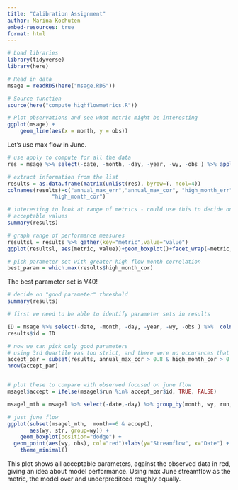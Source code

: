 ```yaml
---
title: "Calibration Assignment"
author: Marina Kochuten
embed-resources: true
format: html
---
```


```r
# Load libraries
library(tidyverse)
library(here)
```

```r
# Read in data
msage = readRDS(here("msage.RDS"))

# Source function
source(here("compute_highflowmetrics.R"))
```

```r
# Plot observations and see what metric might be interesting
ggplot(msage) +
    geom_line(aes(x = month, y = obs))
```

Let's use max flow in June.

```r
# use apply to compute for all the data
res = msage %>% select(-date, -month, -day, -year, -wy, -obs ) %>% apply(2,FUN=compute_highflowmetrics, o=msage$obs, month=msage$month, day=msage$day, year=msage$year, wy=msage$wy)

# extract information from the list
results = as.data.frame(matrix(unlist(res), byrow=T, ncol=4))
colnames(results)=c("annual_max_err","annual_max_cor", "high_month_err",
              "high_month_cor")

# interesting to look at range of metrics - could use this to decide on
# acceptable values
summary(results)

# graph range of performance measures
resultsl = results %>% gather(key="metric",value="value")
ggplot(resultsl, aes(metric, value))+geom_boxplot()+facet_wrap(~metric, scales="free")
```

```r
# pick parameter set with greater high flow month correlation
best_param = which.max(results$high_month_cor)
```

The best parameter set is V40!

```r
# decide on "good parameter" threshold
summary(results)
```


```r
# first we need to be able to identify parameter sets in results

ID = msage %>% select(-date, -month, -day, -year, -wy, -obs ) %>%  colnames()
results$id = ID

# now we can pick only good parameters
# using 3rd Quartile was too strict, and there were no occurances that met the threshold for june. needed to ease up a bit on both cor and errors
accept_par = subset(results, annual_max_cor > 0.8 & high_month_cor > 0.87 & abs(annual_max_err < 2.9) & abs(high_month_err) < 20)
nrow(accept_par)


# plot these to compare with observed focused on june flow
msagel$accept = ifelse(msagel$run %in% accept_par$id, TRUE, FALSE)

msagel_mth = msagel %>% select(-date,-day) %>% group_by(month, wy, run, accept) %>% summarise(str=mean(str, na.rm=T), obs=mean(obs, na.rm=T))

# just june flow
ggplot(subset(msagel_mth,  month==6 & accept),
       aes(wy, str, group=wy)) + 
    geom_boxplot(position="dodge") +
  geom_point(aes(wy, obs), col="red")+labs(y="Streamflow", x="Date") +
    theme_minimal()
```
This plot shows all acceptable parameters, against the observed data in red, giving an idea about model performance.
Using max June streamflow as the metric, the model over and underpreditced roughly equally. 


